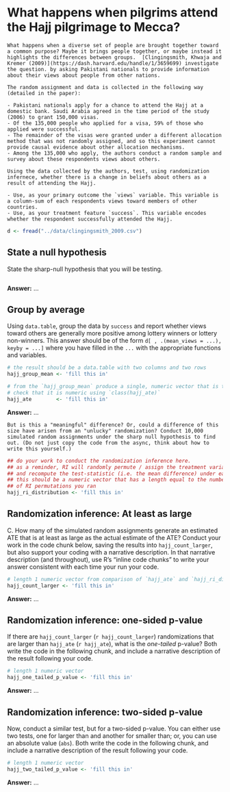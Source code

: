# What happens when pilgrims attend the Hajj pilgrimage to Mecca? 

```problem_description
What happens when a diverse set of people are brought together toward a common purpose? Maybe it brings people together, or maybe instead it highlights the differences between groups.  [Clingingsmith, Khwaja and Kremer (2009)](https://dash.harvard.edu/handle/1/3659699) investigate the question. by asking Pakistani nationals to provide information about their views about people from other nations. 

The random assignment and data is collected in the following way (detailed in the paper): 

- Pakistani nationals apply for a chance to attend the Hajj at a domestic bank. Saudi Arabia agreed in the time period of the study (2006) to grant 150,000 visas. 
- Of the 135,000 people who applied for a visa, 59% of those who applied were successful. 
- The remainder of the visas were granted under a different allocation method that was not randomly assigned, and so this experiment cannot provide causal evidence about other allocation mechanisms. 
- Among the 135,000 who apply, the authors conduct a random sample and survey about these respondents views about others. 

Using the data collected by the authors, test, using randomization infernece, whether there is a change in beliefs about others as a result of attending the Hajj. 

- Use, as your primary outcome the `views` variable. This variable is a column-sum of each respondents views toward members of other countries. 
- Use, as your treatment feature `success`. This variable encodes whether the respondent successfully attended the Hajj. 
```

```r
d <- fread("../data/clingingsmith_2009.csv")
```

## State a null hypothesis
State the sharp-null hypothesis that you will be testing.  

```r

```

**Answer:** ...

## Group by average
Using `data.table`, group the data by `success` and report whether views toward others are generally more positive among lottery winners or lottery non-winners. This answer should be of the form `d[ , .(mean_views = ...), keyby = ...]` where you have filled in the `...` with the appropriate functions and variables. 

```r
# the result should be a data.table with two columns and two rows
hajj_group_mean <- 'fill this in' 

# from the `hajj_group_mean` produce a single, numeric vector that is the ate. 
# check that it is numeric using `class(hajj_ate)`
hajj_ate        <- 'fill this in' 
```

**Answer:** ...

```problem_description
But is this a "meaningful" difference? Or, could a difference of this size have arisen from an "unlucky" randomization? Conduct 10,000 simulated random assignments under the sharp null hypothesis to find out. (Do not just copy the code from the async, think about how to write this yourself.) 
```

```r
## do your work to conduct the randomization inference here.
## as a reminder, RI will randomly permute / assign the treatment variable
## and recompute the test-statistic (i.e. the mean difference) under each permutation
## this should be a numeric vector that has a length equal to the number 
## of RI permutations you ran
hajj_ri_distribution <- 'fill this in' 
```

## Randomization inference: At least as large
C. How many of the simulated random assignments generate an estimated ATE that is at least as large as the actual estimate of the ATE? Conduct your work in the code chunk below, saving the results into `hajj_count_larger`, but also support your coding with a narrative description. In that narrative description (and throughout), use R's "inline code chunks" to write your answer consistent with each time your run your code.  

```r
# length 1 numeric vector from comparison of `hajj_ate` and `hajj_ri_distribution`
hajj_count_larger <- 'fill this in' 
```

**Answer:** ...

## Randomization inference: one-sided p-value
If there are `hajj_count_larger` (`r hajj_count_larger`) randomizations that are larger than `hajj_ate` (`r hajj_ate`), what is the *one-tailed* p-value? Both write the code in the following chunk, and include a narrative description of the result following your code.  

```r
# length 1 numeric vector
hajj_one_tailed_p_value <- 'fill this in'  

```

**Answer:** ...

## Randomization inference: two-sided p-value
Now, conduct a similar test, but for a two-sided p-value. You can either use two tests, one for larger than and another for smaller than; or, you can use an absolute value (`abs`). Both write the code in the following chunk, and include a narrative description of the result following your code. 

```r
# length 1 numeric vector
hajj_two_tailed_p_value <- 'fill this in'  
```

**Answer:** ...
